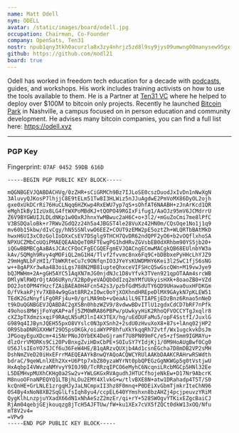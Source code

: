 ```yaml
---
name: Matt Odell
nym: ODELL
avatar: /static/images/board/odell.jpg
occupation: Chairman, Co-Founder
company: OpenSats, Ten31
nostr: npub1qny3tkh0acurzla8x3zy4nhrjz5zd8l9sy9jys09umwng00manysew95gx
github: https://github.com/modl21
board: true
---
```


Odell has worked in freedom tech education for a decade with
[podcasts](https://citadeldispatch.com/), guides, and workshops. His work
includes training activists on how to use the tools available to them. He is a
Partner at [Ten31 VC](https://ten31.vc/) where he helped to deploy over $100M to
bitcoin only projects. Recently he launched [Bitcoin
Park](https://bitcoinpark.com/) in Nashville, a campus focused on in person
education and community development. He advises many bitcoin companies, you can
find a full list here: https://odell.xyz

---

### PGP Key

Fingerprint: `07AF 0452 59DB 616D`

```
-----BEGIN PGP PUBLIC KEY BLOCK-----

mQGNBGEVJQABDACHVg/0zZHR+sCiGRMCh9Bz7IJLoSE0cszDuodJxIvDn1nNwXgN
3AluvyQJKosP7lhjjC8E9tELm51Tw8I3HLWiz5nJJuAgdwE2PmVoMX86DyOL2ojh
gxe0xUkDCrRi76HuCLNqq6HZKwp4RxEWU7yp7qS+sOhfAT6NAABH+zJnArKcd1QR
eMghIkBy1IzUx8LG4ftWXPoMBdKJ+tQOPO49RGIxFifug1/AaOJz95mV6JCMdrrU
Z6V9BYGWUIJLDLdNKp1w0OxRJhnxYwMBwuc2aH6C+o+3l2/+mGuZoCmi7me8lPfC
V3BSDQaloBk+r7RWvZGdQ2z24h5a4JBGST4le28VuXz42HN0m/CQsOqe1No1j1q9
mv60b15kbw/dIvCgy/hN5SSNlvwO6EEZ+COUT9zEMW2pE5oztZh+WLQRTbBAtMkD
hwxH6UI3xC0zGolIoDXxCsEV7DSglg9THCH7QvDR62ndQPF2yO6+b2vOQflxhoSA
NPXUCZMbCoUQiPMAEQEAAbQeT0RFTEwgPG1hdHRvZGVsbEB0dXRhbm90YS5jb20+
iQGwBBMBCgAaBAsJCAcCFQoCFgECGQEFgmEVJQACngECmwMACgkQB68EUlnbYW3a
kAv/SQMgh9Rvy4qMOFiQL2mG1H4/Tlvf2fvvmc8nx6Fq9C+bDBbxePyHHcLhYJZ9
29mHgNLbFzHI1/TbWKRteCu7c9ONfqnIO3JYeYsKUWDMHY6Kei3l2SwC1fjS6sNG
w++8gAPXr3wAa4B3oiLgs788N2MB81upteQhxceVIFSHcQ5wGscQWn+M19vwJye9
bQJMWHm+2A+gGH5AYC51AqXN7mJG0njdNJc1D8vYfvk3TVen921qpOTAAm4srcWB
DMlyWlRWQrOjtAO6URyn/X2Bp0yeVADQbOdIzq2mYMfUUkyisHXk+8oaoZB0+VZd
DO2JotOPM4YHzcfZAiBAEA0H4Fcn542s3/pzbfGdMSdUTY6QD9UHawa0uxHFDKGm
O/fVkakPjYv7XB84w9gGat8RR2xI0wc0oYjXOXhndHREpeDlMX9GAykN7pKLEW51
TEdK2GzNnyfiFgORFj4u+0/grLMA9mb+vQeaAilL9ETIAPEjEDzBnz6Rnao5nNeD
t9kDuQGNBGEVJQABDAC2gXSBn0hbzWZV9/8vdwwBDvITlU1zgdxCdCD7bRF7nPfk
49ohos8MWjjFoYqKAP+afj5ZM0WRA86PBPw/pUwkyyHiK2RhoQFVOCCYTgJxqlr8
cXZ3pTXdmzsxqiF9RAqLN5uMJlnI4X3TEX/hg/uEdDUFaMu5/opF4SstfI/JuxlG
G989q4IJBynJQEH55pxO8VYslc0N3pXSnh2+2sdU0zHvuXoX8+87s+lAnq02jHP2
OR9SbaDNRGXXHWf29O5psOKGk/oiaWYPP8hfuXkYkqqRh72vtf/Wx1ugckvkDsJm
JPGoqyEguXDcm+4i5NrPNoJOYbEK4DeGjramf7U8PN09mFC/e5+zfSmm9IGMAYu+
dlzOrrVMORKs9Ci20PvBnxgZviHDxCbPE+SOIuSY7YIdjKj1/0M9HoAUgBwf0Cg0
U56JlsIEoYO75JCf6u36FeW4HE/B1qARzvQUXjb4Ad1csnEGcha7D8mDB2VP2sMH
DshNmZVeD20iHxEFrrMAEQEAAYkBnwQYAQoACQWCYRUlAAKbDAAKCRAHrwRSWdth
bdraC/9qeWLnlXEh2Xx+U6Ptp7xbZ80yzaWYrNt0pbQPEGzGgNKWGp5g0tVstjwU
HxAqbpI4VWvzaNMYvyY9I0J9B/TcRRzqIPCO6eMyhC6NcqniLRcbMGCp5HNl32Ee
L5DEMHvpMUXhCKHg0a2Sw2v+YWLGKGxRVAgudhJHTUCfhojeNkEw+D17Nr9AbcrK
M8nuoOFnaNPEQYQ1LTBjhLOu2EMY4XlvkG+w/tlvBXE8N+atw1DRahadp4T5T/S0
kcQnHE+GrLNLE1zrgqHJyJaLNCmpxII3hz8F0mnq+P0DEiXvGbmTjmkrIteChN96
OS4By4xNoN8XB2SqGlLfsIqh8yu4/ccpEL640YYmshxn8bzAHZj4pcjpeuvzYRiM
QygKlhLnzpjuYXadX66dN1xNhAeSzZ2mzEr/qi+rY+528SWOgvYTKixEZgcBaiCJ
RjAm04qebjGEjkouqzg8jTcH5AJFTUw/fW+ku1XEx7cVX5fZQCt0dkW13xOQ/Nfu
mT8V2v4=
=VPw9
-----END PGP PUBLIC KEY BLOCK-----
```